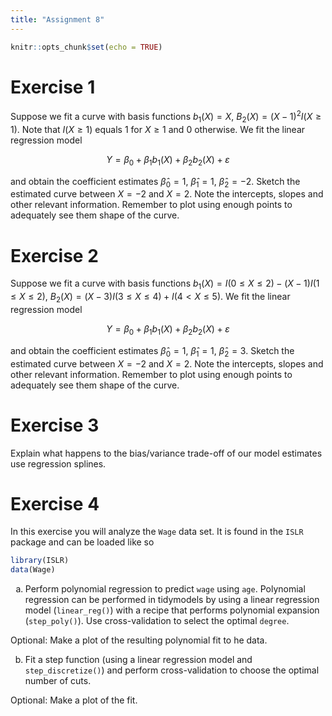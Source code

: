 ```yaml
---
title: "Assignment 8"
---
```


```r
knitr::opts_chunk$set(echo = TRUE)
```

# Exercise 1

Suppose we fit a curve with basis functions $b_1(X) = X$, $B_2(X) = (X - 1)^2 I(X \geq 1)$. Note that $I(X \geq 1)$ equals 1 for $X \geq 1$ and 0 otherwise. We fit the linear regression  model

$$Y = \beta_0 + \beta_1b_1(X) + \beta_2b_2(X) + \varepsilon$$

and obtain the coefficient estimates $\hat \beta_0 = 1$, $\hat \beta_1 = 1$, $\hat \beta_2 = -2$. Sketch the estimated curve between $X = -2$ and $X = 2$. Note the intercepts, slopes and other relevant information. Remember to plot using enough points to adequately see them shape of the curve.

# Exercise 2

Suppose we fit a curve with basis functions $b_1(X) = I(0 \leq X \leq 2) - (X-1)I(1 \leq X \leq 2)$, $B_2(X) = (X - 3) I(3 \leq X \leq 4) + I(4 < X \leq 5)$. We fit the linear regression  model

$$Y = \beta_0 + \beta_1b_1(X) + \beta_2b_2(X) + \varepsilon$$

and obtain the coefficient estimates $\hat \beta_0 = 1$, $\hat \beta_1 = 1$, $\hat \beta_2 = 3$. Sketch the estimated curve between $X = -2$ and $X = 2$. Note the intercepts, slopes and other relevant information. Remember to plot using enough points to adequately see them shape of the curve.

# Exercise 3

Explain what happens to the bias/variance trade-off of our model estimates use regression splines.

# Exercise 4

In  this exercise you will analyze the `Wage` data set. It is found in the `ISLR` package and can be loaded like so

```r
library(ISLR)
data(Wage)
```

a. Perform polynomial regression to predict `wage` using `age`. Polynomial regression can be performed in tidymodels by using a linear regression model (`linear_reg()`) with a recipe that performs polynomial expansion (`step_poly()`).
Use cross-validation to select the optimal `degree`.  

Optional: Make a plot of the resulting polynomial fit to he data.

b. Fit a step function (using a linear regression model and `step_discretize()`) and perform cross-validation to choose the optimal number of cuts.

Optional: Make a plot of the fit.
